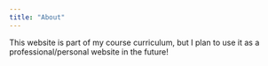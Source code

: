 ```yaml
---
title: "About"
---
```


This website is part of my course curriculum, but I plan to use it as a professional/personal website in the future!
